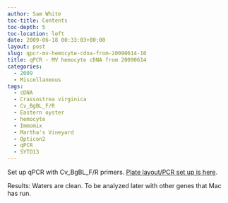 ```yaml
---
author: Sam White
toc-title: Contents
toc-depth: 5
toc-location: left
date: 2009-06-18 00:33:03+00:00
layout: post
slug: qpcr-mv-hemocyte-cdna-from-20090614-10
title: qPCR - MV hemocyte cDNA from 20090614
categories:
  - 2009
  - Miscellaneous
tags:
  - cDNA
  - Crassostrea virginica
  - Cv_BgBL_F/R
  - Eastern oyster
  - hemocyte
  - Immomix
  - Martha's Vineyard
  - Opticon2
  - qPCR
  - SYTO13
---
```


Set up qPCR with Cv_BgBL_F/R primers. [Plate layout/PCR set up is here](https://eagle.fish.washington.edu/Arabidopsis/Notebook%20Workup%20Files/20090617-02.jpg).

Results: Waters are clean. To be analyzed later with other genes that Mac has run.
